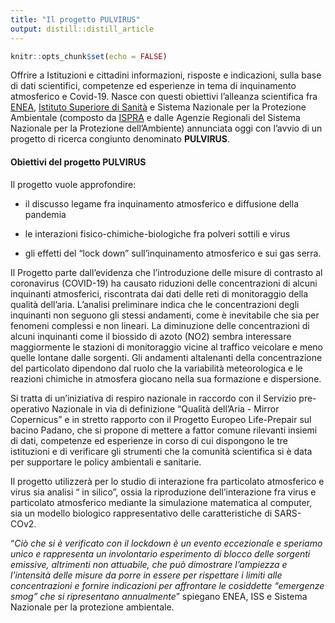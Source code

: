 ```yaml
---
title: "Il progetto PULVIRUS"
output: distill::distill_article
---
```


```r
knitr::opts_chunk$set(echo = FALSE)
```

Offrire a Istituzioni e cittadini informazioni, risposte e indicazioni, sulla base di dati scientifici, competenze ed esperienze in tema di inquinamento atmosferico e Covid-19. Nasce con questi obiettivi l’alleanza scientifica fra [ENEA](https://www.enea.it/it), [Istituto Superiore di Sanità](https://www.iss.it/) e Sistema Nazionale per la Protezione Ambientale (composto da [ISPRA](https://www.isprambiente.gov.it/it) e dalle Agenzie Regionali del Sistema Nazionale per la Protezione dell’Ambiente) annunciata oggi con l’avvio di un progetto di ricerca congiunto denominato **PULVIRUS**.

#### Obiettivi del progetto PULVIRUS

Il progetto vuole approfondire: 

- il discusso legame fra inquinamento atmosferico e diffusione della pandemia

- le interazioni fisico-chimiche-biologiche fra polveri sottili e virus 

- gli  effetti del “lock down” sull’inquinamento atmosferico e sui gas serra.

Il Progetto parte dall’evidenza che l’introduzione delle misure di contrasto al coronavirus (COVID-19) ha causato riduzioni delle concentrazioni di alcuni inquinanti atmosferici, riscontrata dai dati delle reti di monitoraggio della qualità dell’aria. L’analisi preliminare indica che le concentrazioni degli inquinanti non seguono gli stessi andamenti, come è inevitabile che sia per fenomeni complessi e non lineari. La diminuzione delle concentrazioni di alcuni inquinanti come il biossido di azoto (NO2) sembra interessare maggiormente le stazioni di monitoraggio vicine al traffico veicolare e meno quelle lontane dalle sorgenti. Gli andamenti altalenanti della concentrazione del particolato dipendono dal ruolo che la variabilità meteorologica e le reazioni chimiche in atmosfera giocano nella sua formazione e dispersione.

Si tratta di un’iniziativa di respiro nazionale in raccordo con il Servizio pre-operativo Nazionale in via di definizione “Qualità dell’Aria - Mirror Copernicus” e in stretto rapporto con il Progetto Europeo Life-Prepair sul bacino Padano, che si propone di mettere a fattor comune rilevanti insiemi di dati, competenze ed esperienze in corso di cui dispongono le tre istituzioni e di verificare gli strumenti che la comunità scientifica si è data per supportare le policy ambientali e sanitarie.



Il progetto utilizzerà per lo studio di interazione fra particolato atmosferico e virus sia analisi “ in silico”, ossia la riproduzione dell’interazione fra virus e particolato atmosferico mediante la simulazione matematica al computer, sia un modello biologico rappresentativo delle caratteristiche di SARS-COv2.

“_Ciò che si è verificato con il lockdown è un evento eccezionale e speriamo unico e rappresenta un involontario esperimento di blocco delle sorgenti emissive, altrimenti non attuabile, che può dimostrare l’ampiezza e l’intensità delle misure da porre in essere per rispettare i limiti alle concentrazioni e fornire indicazioni per affrontare le cosiddette “emergenze smog” che si ripresentano annualmente_” spiegano ENEA, ISS e Sistema Nazionale per la protezione ambientale. 
	 


